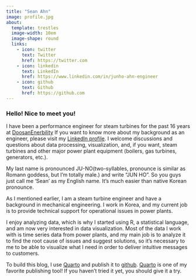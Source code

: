 ```yaml
---
title: "Sean Ahn"
image: profile.jpg
about:
  template: trestles
  image-width: 10em
  image-shape: round
  links:
    - icon: twitter
      text: Twitter
      href: https://twitter.com
    - icon: linkedin
      text: LinkedIn
      href: https://www.linkedin.com/in/junho-ahn-engineer
    - icon: github
      text: Github
      href: https://github.com
---
```


### Hello! Nice to meet you!

I have been a performance engineer for steam turbines for the past 16 years at [DoosanEnerbility](https://www.doosanenerbility.com/en) If you want to know more about my background as an engineer, please visit my [LinkedIn profile](https://www.linkedin.com/in/junho-ahn-engineer/). I welcome discussions and questions about data processing, visualization, and, if you want, steam turbines and other major power plant equipment (boilers, gas turbines, generators, etc.). 

My last name is pronounced JU-NO(two-syllables, pronounce is similar as Romann goddess, but I'm totally male.) and write "JUN HO".
So you guys just call me 'Sean' as my English name. It's much easier than native Korean pronounce.

As I mentioned earlier, I am a steam turbine engineer and have a background in mechanical engineering. I work in Korea, and my current job is to provide technical support for operational issues in power plants. 

I enjoy analyzing data, which is why I started using R, a statistical language, and am now very interested in data visualization. 
Most of the data I work with is time series data from power plants, and my main job is to analyze it to find the root cause of issues and suggest solutions, so it's necessary to me to be able to visualize what I need in order to deliver intuitive messages to customers.

To build this blog, I use [Quarto](https://quarto.org) and publish it to [github](https://github.com).
[Quarto](https://quarto.org) is one of my favorite publishing tool! If you haven't tried it yet, you should give it a try.